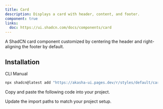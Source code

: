 ```yaml
---
title: Card
description: Displays a card with header, content, and footer.
component: true
links:
  doc: https://ui.shadcn.com/docs/components/card
---
```


A ShadCN card component customized by centering the header and right-aligning the footer by default.

<ComponentPreview name="card-demo" description="A card " />

## Installation

<Tabs defaultValue="cli">

<TabsList>
  <TabsTrigger value="cli">CLI</TabsTrigger>
  <TabsTrigger value="manual">Manual</TabsTrigger>
</TabsList>
<TabsContent value="cli">

```bash
npx shadcn@latest add "https://akasha-ui.pages.dev/r/styles/default/card.json"
```

</TabsContent>

<TabsContent value="manual">

<Steps>

<Step>Copy and paste the following code into your project.</Step>

<ComponentSource name="card" />

<Step>Update the import paths to match your project setup.</Step>

</Steps>

</TabsContent>

</Tabs>
